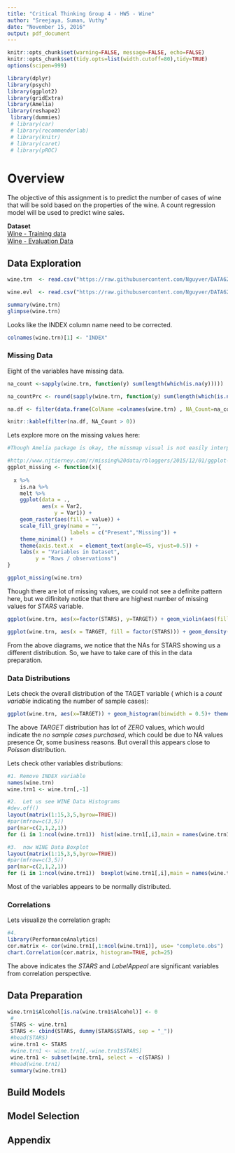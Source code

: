 ```yaml
---
title: "Critical Thinking Group 4 - HW5 - Wine"
author: "Sreejaya, Suman, Vuthy"
date: "November 15, 2016"
output: pdf_document
---
```


```r
knitr::opts_chunk$set(warning=FALSE, message=FALSE, echo=FALSE)
knitr::opts_chunk$set(tidy.opts=list(width.cutoff=80),tidy=TRUE)
options(scipen=999)
```


```r
library(dplyr)
library(psych)
library(ggplot2)
library(gridExtra)
library(Amelia)
library(reshape2)
 library(dummies)
 # library(car)
 # library(recommenderlab)
 # library(knitr)
 # library(caret)
 # library(pROC)
```

# Overview
The objective of this assignment is to predict the number of cases of wine that will be sold based on the properties of the wine. A count regression model will be used to predict wine sales.

**Dataset**  
[Wine - Training data](https://raw.githubusercontent.com/Nguyver/DATA621-HW/master/HW5/wine-training-data.csv)  
[Wine - Evaluation Data](https://raw.githubusercontent.com/Nguyver/DATA621-HW/master/HW5/wine-evaluation-data.csv)  

## Data Exploration

```r
wine.trn  <- read.csv("https://raw.githubusercontent.com/Nguyver/DATA621-HW/master/HW5/wine-training-data.csv", header=TRUE, sep=",", stringsAsFactors = FALSE, na.strings=c("NA", ""))

wine.evl  <- read.csv("https://raw.githubusercontent.com/Nguyver/DATA621-HW/master/HW5/wine-evaluation-data.csv", header=TRUE, sep=",", stringsAsFactors = FALSE, na.strings=c("NA", ""))
```

```r
summary(wine.trn)
glimpse(wine.trn)
```

Looks like the INDEX column name need to be corrected.
```r
colnames(wine.trn)[1] <- "INDEX"
```


### Missing Data

Eight of the variables have missing data.

```r
na_count <-sapply(wine.trn, function(y) sum(length(which(is.na(y)))))

na_countPrc <- round(sapply(wine.trn, function(y) sum(length(which(is.na(y))))/ length(y) *100), 2)

na.df <- filter(data.frame(ColName =colnames(wine.trn) , NA_Count=na_count, NA_Percent=na_countPrc), NA_Count > 0)

knitr::kable(filter(na.df, NA_Count > 0))

```

Lets explore more on the missing values here:

```r
#Though Amelia package is okay, the missmap visual is not easily interprettable, so, lets try with the below:

#http://www.njtierney.com/r/missing%20data/rbloggers/2015/12/01/ggplot-missing-data/
ggplot_missing <- function(x){
  
  x %>% 
    is.na %>%
    melt %>%
    ggplot(data = .,
           aes(x = Var2,
               y = Var1)) +
    geom_raster(aes(fill = value)) +
    scale_fill_grey(name = "",
                    labels = c("Present","Missing")) +
    theme_minimal() + 
    theme(axis.text.x  = element_text(angle=45, vjust=0.5)) + 
    labs(x = "Variables in Dataset",
         y = "Rows / observations")
}
```


```r
ggplot_missing(wine.trn)
```

Though there are lot of missing values, we could not see a definite pattern here, but we difinitely notice that there are highest number of missing values for *STARS* variable.


```r
ggplot(wine.trn, aes(x=factor(STARS), y=TARGET)) + geom_violin(aes(fill = factor(STARS))) + geom_boxplot(width=0.2)

ggplot(wine.trn, aes(x = TARGET, fill = factor(STARS))) + geom_density(alpha = 0.5)

```

From the above diagrams, we notice that the NAs for STARS showing us a different distribution. So, we have to take care of this in the data preparation.

### Data Distributions

Lets check the overall distribution of the TAGET variable ( which is a *count variable* indicating the number of sample cases):

```r
ggplot(wine.trn, aes(x=TARGET)) + geom_histogram(binwidth = 0.5)+ theme(axis.text=element_text(size=10), axis.title=element_text(size=10))
```

The above *TARGET* distribution has lot of *ZERO* values, which would indicate the *no sample cases purchased*, which could be due to NA values presence Or, some business reasons. But overall this appears close to *Poisson* distribution.


Lets check other variables distributions:

```r

#1. Remove INDEX variable
names(wine.trn)
wine.trn1 <- wine.trn[,-1]

#2.  Let us see WINE Data Histograms
#dev.off()
layout(matrix(1:15,3,5,byrow=TRUE))
#par(mfrow=c(3,5))
par(mar=c(2,1,2,1))
for (i in 1:ncol(wine.trn1))  hist(wine.trn1[,i],main = names(wine.trn1)[i])

#3.  now WINE Data Boxplot
layout(matrix(1:15,3,5,byrow=TRUE))
#par(mfrow=c(3,5))
par(mar=c(2,1,2,1))
for (i in 1:ncol(wine.trn1))  boxplot(wine.trn1[,i],main = names(wine.trn1)[i])
```

Most of the variables appears to be normally distributed.


### Correlations

Lets visualize the correlation graph:

```r
#4.
library(PerformanceAnalytics)
cor.matrix <- cor(wine.trn1[,1:ncol(wine.trn1)], use= "complete.obs")
chart.Correlation(cor.matrix, histogram=TRUE, pch=25)
```

The above indicates the *STARS* and *LabelAppeal* are significant variables from correlation perspective.


## Data Preparation

```r
wine.trn1$Alcohol[is.na(wine.trn1$Alcohol)] <- 0
 #
 STARS <- wine.trn1
 STARS <- cbind(STARS, dummy(STARS$STARS, sep = "_"))
 #head(STARS)
 wine.trn1 <- STARS
 #wine.trn1 <- wine.trn1[,-wine.trn1$STARS]
 wine.trn1 <- subset(wine.trn1, select = -c(STARS) )
 #head(wine.trn1)
 summary(wine.trn1)
```


## Build  Models

## Model Selection

## Appendix

```r

```
